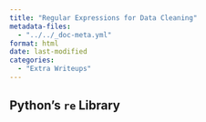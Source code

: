 ```yaml
---
title: "Regular Expressions for Data Cleaning"
metadata-files: 
  - "../../_doc-meta.yml"
format: html
date: last-modified
categories:
  - "Extra Writeups"
---
```


## Python's `re` Library

